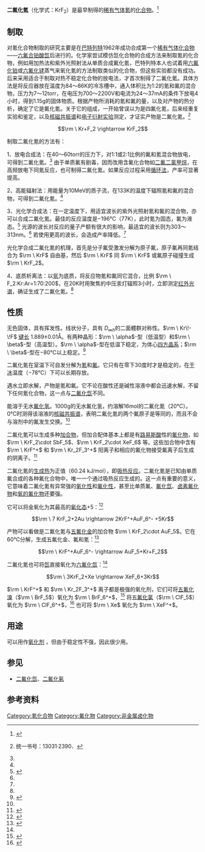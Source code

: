 {{Chembox
|   NameEn = Krypton difluoride
|   ImageFile = Krypton-difluoride-2D-dimensions.png
<!-- | ImageSize = 140px -->
|   ImageName = Krypton difluoride
|   ImageFile1 = Krypton-difluoride-3D-vdW.png
<!-- | ImageSize1 = 140px  -->
|   ImageName1 = Krypton difluoride
|   IUPACName = krypton(II) fluoride
|   OtherNames = 氟化氪
|Section1={{Chembox Identifiers
| CASNo_Ref = {{cascite|correct|CAS}}
| CASNo = 13773-81-4
| PubChem = 83721
| ChemSpiderID = 75543
| ChemSpiderID_Ref = {{chemspidercite|correct|chemspider}}
| SMILES = F[Kr]F
| StdInChI = 1S/F2Kr/c1-3-2
| StdInChI_Ref = {{stdinchicite|correct|chemspider}}
| InChI = 1/F2Kr/c1-3-2
| StdInChIKey = QGOSZQZQVQAYFS-UHFFFAOYSA-N
| StdInChIKey_Ref = {{stdinchicite|correct|chemspider}}
| InChIKey = QGOSZQZQVQAYFS-UHFFFAOYAJ
}}
|Section2 = {{Chembox Properties
|   Formula = KrF<sub>2</sub>
|   MolarMass = 121.7968 
|   Appearance = 无色固体<ref name=hi>{{cite book en|pages=[https://archive.org/details/Handbook_of_Inorganic_Chemistry_Patnaik/page/442 442]–443|title=Handbook of Inorganic Chemicals|url=https://archive.org/details/Handbook_of_Inorganic_Chemistry_Patnaik|author=Pradyot Patnaik|publisher=McGraw-Hill Professional|year=2003|isbn=0070494398}}</ref>
|   Density = 3.24 g/cm<sup>3</sup> (固)<ref name=hi />
|   VaporPressure = 1.5 torr (−40℃)<br />10±1 torr (−10℃)<br />29±2 torr (0℃)<br />73±3 torr (15℃)
|   Solubility = 与水反应
|   SolubleOther = 微溶于液[[氟|氟]]
|   MeltingPt = 
|   BoilingPt = 25 °C (分解)
  }}
| Section3 = {{Chembox Structure
|   MolShape = 直线型分子
|   CrystalStruct = 体心四方晶系
|   Dipole = 0 [[德拜|D]]
  }}
| Section7 = {{Chembox Hazards
|   MainHazards = 
|   FlashPt =
|   RPhrases = 
|   SPhrases = 
  }}
| Section8 = {{Chembox Related
|   OtherCpds = 
  }}
}}

'''二氟化氪'''（化学式：KrF<sub>2</sub>）是最早制得的[[稀有气体|稀有气体]][[氪|氪]]的[[化合物|化合物]]。<ref>{{cite journal en|author=Grosse, A. V.; Kirschenbaum, A. D.; Streng, A. G.; Streng, L. V.|title=Krypton Tetrafluoride: Preparation and Some Properties|journal=Science|year=1963|volume=139|pages=1047–1048|doi=10.1126/science.139.3559.1047}}</ref>

==制取==
对氪化合物制取的研究主要是在[[巴特列特|巴特列特]]1962年成功合成第一个[[稀有气体化合物|稀有气体化合物]]——[[六氟合铂酸氙|六氟合铂酸氙]]后进行的。化学家尝试模仿氙化合物的合成方法来制取氪的化合物，例如用加热法和紫外光照射法从单质合成氟化氪，巴特列特本人也试着用[[六氟化铂|六氟化铂]]或[[六氟化铑|六氟化铑]]蒸气来氧化氪的方法制取类似的化合物，但这些实验都没有成功。后来采用适合于制取对热不稳定化合物的放电法，才首次制得了二氟化氪。具体方法是将反应器放在温度为84～86K的冷冻槽中，通入体积比为1:2的氪和氟的混合物，压力为7～12torr，在电压为700～2200V和电流为24～37mA的条件下放电4小时，得到1.15g的固体物质。根据产物所消耗的氪和氟的量，以及对产物的热分析，确定了它是氟化氪。关于它的组成，一开始曾误以为是四氟化氪，后来经重复实验和鉴定，以及[[核磁共振谱|核磁共振谱]]和[[电子衍射实验|电子衍射实验]]测定，才证实产物是二氟化氪。<ref name="冯光熙">{{cite book|pages=130–137|author=冯光熙，黄祥玉|title=《无机化学丛书》第一卷：稀有气体、氢、碱金属|location=北京|publisher=科学出版社|date=1984年5月}}统一书号：13031·2390．</ref>

:<math>\rm \ Kr+F_2 \rightarrow KrF_2</math>

制取二氟化氪的方法有：

1、放电合成法：在40～60torr的压力下，对1:1或2:1比例的氟和氪混合物放电，可得到二氟化氪。<ref name="Lehmann" /> 由于单质氟有剧毒，因而改用含氟化合物如[[二氟二氯甲烷|二氟二氯甲烷]]，在高频放电下同氪反应，也可制得二氟化氪。如果反应过程采用[[循环法|循环法]]，产率可显著提高。

2、高能辐射法：用能量为10MeV的质子流，在133K的温度下辐照氪和氟的混合物，可得到二氟化氪。<ref name="Lehmann" />

3、光化学合成法：在一定温度下，用适宜波长的紫外光照射氪和氟的混合物，亦可以合成二氟化氪。最佳的反应温度是−196℃（77K），此时氪为固态，氟为液态。<ref name="Kinkead">{{cite journal en|author=Kinkead, S. A.; Fitzpatrick, J. R.; Foropoulos, J. Jr.; Kissane, R. J.; Purson, D.|title=Studies on the photochemical and thermal dissociation synthesis of krypton difluoride|journal=Inorganic Fluorine Chemistry: Toward the 21st Century, Thrasher, Joseph S.; Strauss, Steven H.: American Chemical Society|location=San Francisco, California|year=1994|pages=40–54|doi=10.2172/10192656}}</ref> 光源的波长对反应的量子产额有很大的影响，最适宜的波长则为303～313nm。<ref name="Lehmann" /> 若使用更高的波长，会造成产率降低。<ref name="Kinkead" /> 

光化学合成二氟化氪的机理，首先是分子氟受激发分解为原子氟，原子氟再同氪结合为 <math>\rm \ KrF</math> 自由基，然后 <math>\rm \ KrF</math> 同 <math>\rm \ KrF</math> 或氟原子碰撞生成 <math>\rm \ KrF_2</math>。

4、底质析离法：以[[氩|氩]]为底质，将反应物氪和氟同它混合，比例 <math>\rm \ F_2:Kr:Ar=1:70:200</math>，在20K时用聚焦的中压汞灯辐照3小时，立即测定[[红外光谱|红外光谱]]，确证生成了二氟化氪。<ref name="冯光熙" />

==性质==
无色固体，具有挥发性。线状分子，具有<math>\ D_{\infty h}</math>的二面體群对称性。<math>\rm \ Kr\!-\!F</math> [[键长|键长]] 1.889±0.01Å。有两种晶形：<math>\rm \ \alpha</math>-型（低温型）和<math>\rm \ \beta</math>-型（高温型）。<math>\rm \ \alpha</math>-型在低温下稳定，为体心[[四方晶系|四方晶系]]；<math>\rm \ \beta</math>-型在−80℃以上稳定。<ref name="Lehmann">{{cite journal en|author=Lehmann, John. F.; Mercier, Hélène P.A.; Schrobilgen, Gary J.|title=The chemistry of Krypton|journal=Coordination Chemistry Reviews|year=2002|volume=233–234|pages=1–39|doi=10.1016/S0010-8545(02)00202-3}}</ref>

二氟化氪在室温下可自发分解为[[氪|氪]]和[[氟|氟]]。它只有在零下30度时才是稳定的，在[[干冰|干冰]]温度（−78℃）下可以长期存放。

遇水立即水解，产物是氪和氟。它不论在酸性还是碱性溶液中都会迅速水解，不留下任何氪化合物，这一点与[[二氟化氙|二氟化氙]]不同。

能溶于无水[[氟化氢|氟化氢]]。1000g的无水氟化氢，约溶解16mol的二氟化氪（20℃）。0℃时测得该溶液的[[核磁共振谱|核磁共振谱]]，表明二氟化氪的两个氟原子是等同的，而且不会与溶剂中的氟发生交换。<ref name="冯光熙" />

二氟化氪可以生成多种[[加合物|加合物]]，但加合配体基本上都是有[[路易斯酸|路易斯酸]]性的[[氟化物|氟化物]]，如 <math>\rm \ KrF_2\cdot SbF_5</math>、<math>\rm \ KrF_2\cdot XeF_6</math> 等。这些加合物中含有 <math>\rm \ KrF^+</math> 和 <math>\rm \ Kr_2F_3^+</math> 阳离子和相应的氟化物接受氟离子后生成的阴离子。<ref>{{cite journal en|author=Lehmann, J. F.; Dixon, D. A.; Schrobilgen, G. J.|title=X-ray Crystal Structures of α-KrF<sub>2</sub>, [KrF][MF<sub>6</sub>] (M = As, Sb, Bi), [Kr<sub>2</sub>F<sub>3</sub>][SbF<sub>6</sub>]·KrF<sub>2</sub>, [Kr<sub>2</sub>F<sub>3</sub>]<sub>2</sub>[SbF<sub>6</sub>]<sub>2</sub>·KrF<sub>2</sub>, and [Kr<sub>2</sub>F<sub>3</sub>][AsF<sub>6</sub>]·[KrF][AsF<sub>6</sub>]; Synthesis and Characterization of [Kr<sub>2</sub>F<sub>3</sub>][PF<sub>6</sub>]·nKrF<sub>2</sub>; and Theoretical Studies of KrF<sub>2</sub>, KrF<sup>+</sup>, Kr<sub>2</sub>F<sub>3</sub><sup>+</sup>, and the [KrF][MF<sub>6</sub>] (M = P, As, Sb, Bi) Ion Pairs|journal=Inorganic Chemistry|year=2001|volume=40|pages=3002–3017|doi=10.1021/ic001167w}}</ref>

二氟化氪的[[生成热|生成热]]为正值（60.24 kJ/mol），即[[吸热反应|吸热反应]]。二氟化氪是已知由单质氟合成的各种氟化合物中，唯一一个通过吸热反应生成的。这一点有重要的意义，它意味着二氟化氪有异常强的[[氧化性|氧化性]]和[[氧化性|氟化性]]，甚至比单质氟、[[氟化氙|氟化氙]]、[[互卤化物|卤素氟化物]]和[[氧的氟化物|氧的氟化物]]还要强。

它可以将[[金|金]]氧化为其最高的[[氧化态|氧化态]]+5：<ref name="Henderson">{{cite book en|author=W. Henderson|year=2000|title=Main group chemistry|url=https://archive.org/details/maingroupchemist00hend_891|location=Great Britain|publisher=Royal Society of Chemistry|page=[https://archive.org/details/maingroupchemist00hend_891/page/n158 149]|isbn=0854046178}}</ref>
:<math>\rm \ 7 KrF_2+2Au \rightarrow 2KrF^+AuF_6^- +5Kr</math>

产物可以看做是二氟化氪与[[五氟化金|五氟化金]]的加合物 <math>\rm \ KrF_2\cdot AuF_5</math>。它在60℃分解，生成五氟化金、氟和氪：<ref>{{cite book en|author=Charlie Harding; David Arthur Johnson; Rob Janes|year=2002|title=Elements of the ''p'' block|url=https://archive.org/details/elementspblock00hard|location=Great Britain|publisher=Royal Society of Chemistry|pages=[https://archive.org/details/elementspblock00hard/page/94 94]|isbn=0854046909}}</ref>
:<math>\rm \ KrF^+AuF_6^- \rightarrow AuF_5+Kr+F_2</math>

二氟化氪也可将[[氙|氙]]直接氧化为[[六氟化氙|六氟化氙]]：<ref name="Henderson" />
:<math>\rm \ 3KrF_2+Xe \rightarrow XeF_6+3Kr</math>

<math>\rm \ KrF^+</math> 和 <math>\rm \ Kr_2F_3^+</math> 离子都是极强的氧化剂，它们可将[[五氟化溴|五氟化溴]]（<math>\rm \ BrF_5</math>）氧化为 <math>\rm \ BrF_6^+</math>，<ref>{{cite book en|author=Arnold F. Holleman; Egon Wiberg, translated by Mary Eagleson; William Brewer|year=2001|title=Inorganic chemistry|publisher=Academic Press|pages=398|isbn=0123526515}}</ref> 将[[五氟化氯|五氟化氯]]（<math>\rm \ ClF_5</math>）氧化为 <math>\rm \ ClF_6^+</math>，<ref>{{cite journal en|author=John H. Holloway; Eric G. Hope|year=1998|title=Advances in Inorganic Chemistry|publisher=Academic Press|pages=60–61|isbn=012023646X}}</ref> 也可将 <math>\rm \ Xe</math> 氧化为 <math>\rm \ XeF^+</math>。

==用途==
可以用作[[氧化剂|氧化剂]] ，但由于稳定性不强，因此很少用。

==参见==
* [[二氟化氙|二氟化氙]]、[[二氟化氡|二氟化氡]]

==参考资料==
{{reflist}}

{{稀有气体化合物}}

[[Category:氪化合物|Category:氪化合物]]
[[Category:氟化物|Category:氟化物]]
[[Category:非金属卤化物|Category:非金属卤化物]]